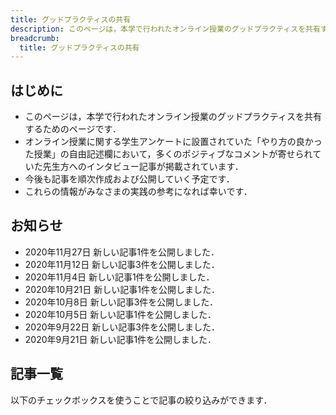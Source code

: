 ```yaml
---
title: グッドプラクティスの共有
description: このページは，本学で行われたオンライン授業のグッドプラクティスを共有するためのページです．授業の形態や利用したツールごとに絞って閲覧できます．
breadcrumb:
  title: グッドプラクティスの共有
---
```



## はじめに

- このページは，本学で行われたオンライン授業のグッドプラクティスを共有するためのページです．
- オンライン授業に関する学生アンケートに設置されていた「やり方の良かった授業」の自由記述欄において，多くのポジティブなコメントが寄せられていた先生方へのインタビュー記事が掲載されています．
- 今後も記事を順次作成および公開していく予定です．
- これらの情報がみなさまの実践の参考になれば幸いです．

## お知らせ

- 2020年11月27日 新しい記事1件を公開しました．
- 2020年11月12日 新しい記事3件を公開しました．
- 2020年11月4日 新しい記事1件を公開しました．
- 2020年10月21日 新しい記事1件を公開しました．
- 2020年10月8日 新しい記事3件を公開しました．
- 2020年10月5日 新しい記事1件を公開しました．
- 2020年9月22日 新しい記事3件を公開しました．
- 2020年9月21日 新しい記事1件を公開しました．

## 記事一覧

以下のチェックボックスを使うことで記事の絞り込みができます．

<Loader />
